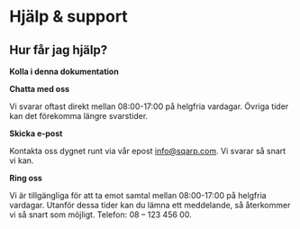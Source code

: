 # Hjälp & support
## Hur får jag hjälp?



**Kolla i denna dokumentation**


**Chatta med oss**

Vi svarar oftast direkt mellan 08:00-17:00 på helgfria vardagar. Övriga tider kan det förekomma längre svarstider. 

**Skicka e-post**

Kontakta oss dygnet runt via vår epost info@sqarp.com. Vi svarar så snart vi kan.


**Ring oss**

Vi är tillgängliga för att ta emot samtal mellan 08:00-17:00 på helgfria vardagar. Utanför dessa tider kan du lämna ett meddelande, så återkommer vi så snart som möjligt.
Telefon: 08 – 123 456 00.
